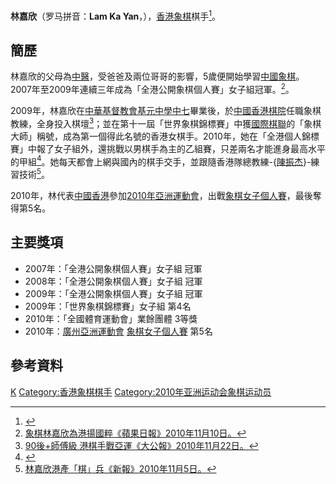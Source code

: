 {{About|香港象棋棋手'''林嘉欣'''|香港女演員「'''林嘉欣'''」|林嘉欣}} 

'''林嘉欣'''（罗马拼音：'''Lam Ka Yan'''，{{bd|1989年|12月5日|catIdx=L林}}），[[香港|香港]][[象棋|象棋]]棋手<ref>{{Cite web |url=http://www.gz2010.cn/info/CHN_CHN/ZB/ZBB101A_XQ@@@@@@@@@@@@@@@CHN_number=215741.html |title=2010年广州亚运会官方网站 象棋 - 林嘉欣 - 简历 |access-date=2010-11-30 |archive-date=2010-12-05 |archive-url=https://web.archive.org/web/20101205015040/http://www.gz2010.cn/info/CHN_CHN/ZB/ZBB101A_XQ@@@@@@@@@@@@@@@CHN_number=215741.html |dead-url=no }}</ref>。

== 簡歷 ==
林嘉欣的父母為[[中醫|中醫]]，受爸爸及兩位哥哥的影響，5歲便開始學習[[中國象棋|中國象棋]]。2007年至2009年連續三年成為「全港公開象棋個人賽」女子組冠軍。<ref name="蘋果日報">[http://www1.hk.apple.nextmedia.com/template/apple/art_main.php?iss_id=20101110&sec_id=25391&art_id=14645305 象棋林嘉欣為港揚國粹《蘋果日報》2010年11月10日。]</ref>。

2009年，林嘉欣在[[中華基督教會基元中學|中華基督教會基元中學]][[預科|中七]]畢業後，於[[中國香港棋院|中國香港棋院]]任職象棋教練，全身投入棋壇<ref>[http://www.takungpao.com.hk/news/10/11/22/JX-1325679.htm 90後+師傅級 港棋手戰亞運《大公報》2010年11月22日。]{{dead link|date=2018年3月 |bot=InternetArchiveBot |fix-attempted=yes }}</ref>；並在第十一屆「世界象棋錦標賽」中獲[[國際棋聯|國際棋聯]]的「象棋大師」稱號，成為第一個得此名號的香港女棋手。2010年，她在「全港個人錦標賽」中報了女子組外，還挑戰以男棋手為主的乙組賽，只差兩名才能進身最高水平的甲組<ref>{{Cite web |url=http://the-sun.on.cc/cnt/sport/20101105/00514_002.html |title=棋后林嘉欣衝擊3、4名《太陽報》2010年11月5日。 |access-date=2010年11月30日 |archive-date=2016年3月5日 |archive-url=https://web.archive.org/web/20160305130608/http://the-sun.on.cc/cnt/sport/20101105/00514_002.html |dead-url=no }}</ref>。她每天都會上網與國內的棋手交手，並跟隨香港隊總教練-{[[陳振杰|陳振杰]]}-練習技術<ref>[http://www.hkdailynews.com.hk/sports.php?id=126297 林嘉欣港產「棋」兵《新報》2010年11月5日。]{{dead link|date=2018年3月 |bot=InternetArchiveBot |fix-attempted=yes }}</ref>。

2010年，林代表[[2010年亞洲運動會中國香港代表團|中國香港]]參加[[2010年亞洲運動會|2010年亞洲運動會]]，出戰[[2010年亞洲運動會象棋比賽|象棋女子個人賽]]，最後奪得第5名。

== 主要獎項 ==
*2007年：「全港公開象棋個人賽」女子組 冠軍 
*2008年：「全港公開象棋個人賽」女子組 冠軍
*2009年：「全港公開象棋個人賽」女子組 冠軍
*2009年：「世界象棋錦標賽」女子組 第4名
*2010年：「全國體育運動會」業餘團體 3等獎
*2010年：[[2010年亞洲運動會|廣州亞洲運動會]] [[2010年亞洲運動會象棋比賽|象棋女子個人賽]] 第5名

== 參考資料 ==
{{reflist}}

{{Authority control}}
{{DEFAULTSORT:Lin林}}
[[Category:林姓|K]]
[[Category:香港象棋棋手|Category:香港象棋棋手]]
[[Category:2010年亚洲运动会象棋运动员|Category:2010年亚洲运动会象棋运动员]]